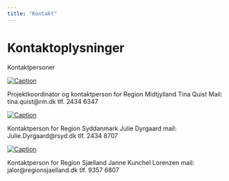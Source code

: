 ```yaml
---
title: "Kontakt"
---
```


# Kontaktoplysninger


Kontaktpersoner

[![Caption](Tina.jpg)](https://quarto.org)

Projektkoordinator og kontaktperson for Region Midtjylland
Tina Quist
Mail: tina.quist@rm.dk
tlf. 2434 6347

[![Caption](julie.jpg)](https://quarto.org)

Kontaktperson for Region Syddanmark
Julie Dyrgaard
mail: Julie.Dyrgaard@rsyd.dk
tlf. 2434 8707 

[![Caption](Janne.jpg)](https://quarto.org)

Kontaktperson for Region Sjælland
Janne Kunchel Lorenzen
mail: jalor@regionsjaelland.dk
tlf. 9357 6807


 
